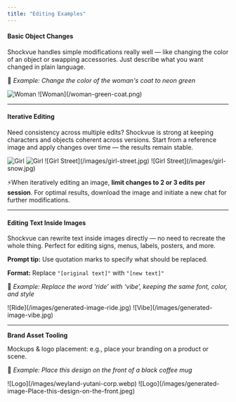 ```yaml
---
title: "Editing Examples"
---
```


#### Basic Object Changes

Shockvue handles simple modifications really well — like changing the color of an object or swapping accessories. Just describe what you want changed in plain language.

📌 _Example: Change the color of the woman's coat to neon green_

<Frame caption="Input image + Prompt">
  <img
    src="/woman-coat.png"
    alt="Woman"
    style={{ width:"100%" }}
  />
</Frame>

<Frame caption="Output">
  ![Woman](/woman-green-coat.png)
</Frame>

---

#### Iterative Editing

Need consistency across multiple edits? Shockvue is strong at keeping characters and objects coherent across versions. Start from a reference image and apply changes over time — the results remain stable.

<Frame caption="Input image">
  <img
    src="/images/girl.jpg"
    alt="Girl"
    className="mr-auto"
    style={{ width:"100%" }}
  />
</Frame>

<Frame caption="Remove the object from her face">
  <img
    src="/images/girl-no-object.jpg"
    alt="Girl"
    className="ml-auto"
    style={{ width:"100%" }}
  />
</Frame>

<Frame caption="She is now taking a selfie in the streets of Freiburg, it’s a lovely day out.">
  ![Girl Street](/images/girl-street.jpg)
</Frame>

<Frame caption="It’s now snowing, everything is covered in snow.">
  ![Girl Street](/images/girl-snow.jpg)
</Frame>

⚡When iteratively editing an image, **limit changes to 2 or 3 edits per session**. For optimal results, download the image and initiate a new chat for further modifications.

---

#### Editing Text Inside Images

Shockvue can rewrite text inside images directly — no need to recreate the whole thing. Perfect for editing signs, menus, labels, posters, and more.

**Prompt tip:** Use quotation marks to specify what should be replaced.

**Format:** Replace `"[original text]"` with `"[new text]"`

📌 _Example:_ _Replace the word ‘ride’ with ‘vibe’, keeping the same font, color, and style_

<Frame>
  ![Ride](/images/generated-image-ride.jpg)
</Frame>

<Frame>
  ![Vibe](/images/generated-image-vibe.jpg)
</Frame>

---

**Brand Asset Tooling**

Mockups & logo placement: e.g., place your branding on a product or scene.

📌 _Example: Place this design on the front of a black coffee mug_

<Frame caption="Input image + Prompt">
  ![Logo](/images/weyland-yutani-corp.webp)
</Frame>

<Frame caption="Output">
  ![Logo](/images/generated-image-Place-this-design-on-the-front.jpeg)
</Frame>